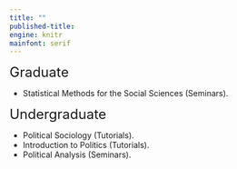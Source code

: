 ```yaml
---
title: ""
published-title: 
engine: knitr
mainfont: serif
---
```


<font size="5"> Graduate</font>

-   Statistical Methods for the Social Sciences (Seminars).

<font size="5"> Undergraduate</font>

-   Political Sociology (Tutorials).
-   Introduction to Politics (Tutorials).
-   Political Analysis (Seminars).
